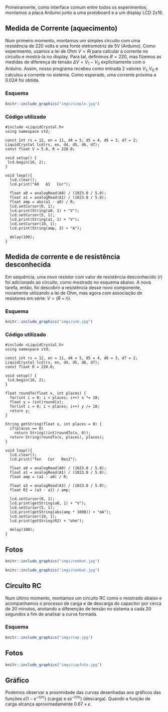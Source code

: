 Primeiramente, como interface comum entre todos os experimentos, montamos a placa Arduino junto a uma protoboard e a um display LCD 2x16.

## Medida de Corrente (aquecimento)

Num primeiro momento, montamos um simples circuito com uma resistência de 220 volts e uma fonte eletromotriz de 5V (Arduino). Como experimento, usamos a lei de Ohm $V = Ri$ para calcular a corrente no circuito e mostrá-la no display. Para tal, definimos $R = 220$, mas fizemos as medidas de diferença de tensão $\Delta V = V_1 - V_0$ explicitamente com o Arduino. Assim, nosso programa recebeu como entrada 2 valores $V_1, V_0$ e calculou a corrente no sistema. Como esperado, uma corrente próxima a $0.02 A$ foi obtida.

### Esquema

```r
knitr::include_graphics("imgs/simple.jpg")
```

### Código utilizado

```Rcpp
#include <LiquidCrystal.h>
using namespace std;

const int rs = 12, en = 11, d4 = 5, d5 = 4, d6 = 3, d7 = 2;
LiquidCrystal lcd(rs, en, d4, d5, d6, d7);
const float V = 5.0, R = 220.0;

void setup() {
 lcd.begin(16, 2);
}

void loop(){
  lcd.clear();
  lcd.print("A0   A1   Cor");
  
  float a0 = analogRead(A0) / (1023.0 / 5.0);
  float a1 = analogRead(A1) / (1023.0 / 5.0);
  float amp = abs(a1 - a0) / R;
  lcd.setCursor(0, 1);
  lcd.print(String(a0, 1) + "V");
  lcd.setCursor(5, 1);
  lcd.print(String(a1, 1) + "V");
  lcd.setCursor(10, 1);
  lcd.print(String(amp, 3) + "A");
  
  delay(100);
}
```

## Medida de corrente e de resistência desconhecida

Em sequência, uma novo resistor com valor de resistência desconhecido ($r$) foi adicionado ao circuito, como mostrado no esquema abaixo. A nova tarefa, então, foi descobrir a resistência desse novo componente, novamente utilizando a lei de Ohm, mas agora com associação de resistores em série: $V = (R+r) i$.

### Esquema

```r
knitr::include_graphics("imgs/unk.jpg")
```

### Código utilizado

```Rcpp
#include <LiquidCrystal.h>
using namespace std;

const int rs = 12, en = 11, d4 = 5, d5 = 4, d6 = 3, d7 = 2;
LiquidCrystal lcd(rs, en, d4, d5, d6, d7);
const float R = 220.0;

void setup() {
 lcd.begin(16, 2);
}

float roundTo(float x, int places) {
  for(int i = 0; i < places; i++) x *= 10;
  float y = (int)round(x);
  for(int i = 0; i < places; i++) y /= 10;
  return y;
}

String getString(float x, int places = 0) {
  if(places == 0)
    return String((int)roundTo(x, 0));
  return String(roundTo(x, places), places);
}

void loop(){
  lcd.clear();
  lcd.print("Ten   Cor   Res2");
  
  float a0 = analogRead(A0) / (1023.0 / 5.0);
  float a1 = analogRead(A1) / (1023.0 / 5.0);
  float amp = (a1 - a0) / R;
  
  float a3 = analogRead(A3) / (1023.0 / 5.0);
  float R2 = (a3 - a1) / amp;
  
  lcd.setCursor(0, 1);
  lcd.print(getString(a0, 1) + "V");
  lcd.setCursor(5, 1);
  lcd.print(getString(abs(amp * 1000)) + "mA");
  lcd.setCursor(10, 1);
  lcd.print(getString(R2) + "ohm");
  
  delay(100);
}
```

## Fotos

```r
knitr::include_graphics("imgs/sembat.jpg")
```

```r
knitr::include_graphics("imgs/combat.jpg")
```

## Circuito RC

Num último momento, montamos um circuito RC como o mostrado abaixo e acompanhamos o processo de carga e de descarga do capacitor por cerca de 20 minutos, anotando a diferenção de tensão no sistema a cada 20 segundos a fim de analisar a curva formada.

### Esquema

```r
knitr::include_graphics("imgs/cap.jpg")
```

## Fotos

```r
knitr::include_graphics("imgs/capfoto.jpg")
```

## Gráfico

Podemos observar a proximidade das curvas desenhadas aos gráficos das funções
$\epsilon (1 - e^{-t/{rc}})$ (carga) e $\epsilon e^{-t/{rc}})$ (descarga). Quando a função de carga alcança aproximadamente $0.67 \times
\epsilon$. 
